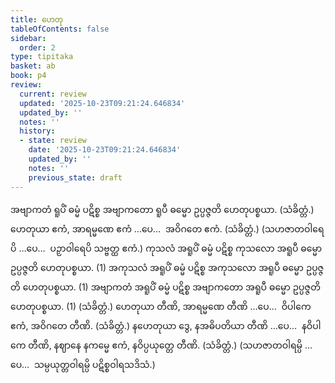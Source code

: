 ```yaml
---
title: ဟေတု
tableOfContents: false
sidebar:
  order: 2
type: tipitaka
basket: ab
book: p4
review:
  current: review
  updated: '2025-10-23T09:21:24.646834'
  updated_by: ''
  notes: ''
  history:
  - state: review
    date: '2025-10-23T09:21:24.646834'
    updated_by: ''
    notes: ''
    previous_state: draft
---
```



<ReviewStatus review={frontmatter.review} showDetails={true} />

<HypothesisAnnotation frontmatter={frontmatter} />

<DynamicBreadcrumb />

<Division number="25" book="p4" e="ch" v="39" p="584">

<Paragraph number="1158" book="p4">
အဗျာကတံ ရူပိံ ဓမ္မံ ပဋိစ္စ အဗျာကတော ရူပီ ဓမ္မော ဥပ္ပဇ္ဇတိ ဟေတုပစ္စယာ. (သံခိတ္တံ.)
</Paragraph>

<Paragraph number="1159" book="p4">
ဟေတုယာ ဧကံ, အာရမ္မဏေ ဧကံ …ပေ…  အဝိဂတေ ဧကံ. (သံခိတ္တံ.)
</Paragraph>

<Paragraph number="1160" book="p4">
(သဟဇာတဝါရေပိ …ပေ…  ပဉှာဝါရေပိ သဗ္ဗတ္ထ ဧကံ.)
</Paragraph>

</Division>
<Division number="26" book="p4" e="ch" v="39" p="584">

<Paragraph number="1161" book="p4">
ကုသလံ အရူပိံ ဓမ္မံ ပဋိစ္စ ကုသလော အရူပီ ဓမ္မော ဥပ္ပဇ္ဇတိ ဟေတုပစ္စယာ. (1)
</Paragraph>

<Paragraph number="1162" book="p4">
အကုသလံ အရူပိံ ဓမ္မံ ပဋိစ္စ အကုသလော အရူပီ ဓမ္မော ဥပ္ပဇ္ဇတိ ဟေတုပစ္စယာ. (1)
</Paragraph>

<Paragraph number="1163" book="p4">
အဗျာကတံ အရူပိံ ဓမ္မံ ပဋိစ္စ အဗျာကတော အရူပီ ဓမ္မော ဥပ္ပဇ္ဇတိ ဟေတုပစ္စယာ. (1) (သံခိတ္တံ.)
</Paragraph>

</Division>
<Division number="27" book="p4" e="ch" v="39" p="585">

<Paragraph number="1164" book="p4">
ဟေတုယာ တီဏိ, အာရမ္မဏေ တီဏိ …ပေ…  ဝိပါကေ ဧကံ, အဝိဂတေ တီဏိ. (သံခိတ္တံ.)
</Paragraph>

<Paragraph number="1165" book="p4">
နဟေတုယာ ဒွေ, နအဓိပတိယာ တီဏိ …ပေ…  နဝိပါကေ တီဏိ, နဈာနေ နကမ္မေ ဧကံ, နဝိပ္ပယုတ္တေ တီဏိ. (သံခိတ္တံ.)
</Paragraph>

<Paragraph number="1166" book="p4">
(သဟဇာတဝါရမ္ပိ …ပေ…  သမ္ပယုတ္တဝါရမ္ပိ ပဋိစ္စဝါရသဒိသံ.)
</Paragraph>
</Division>